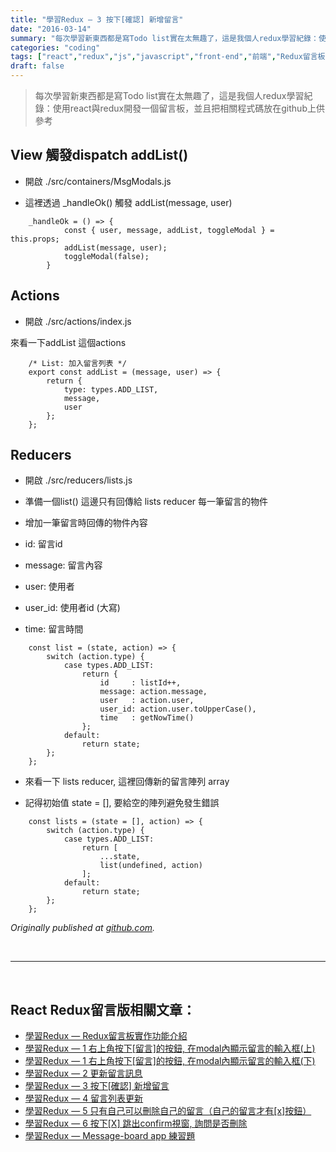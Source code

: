 ```yaml
---
title: "學習Redux — 3 按下[確認] 新增留言"
date: "2016-03-14"
summary: "每次學習新東西都是寫Todo list實在太無趣了，這是我個人redux學習紀錄：使用react與redux開發一個留言板，並且把相關程式碼放在github上供參考"
categories: "coding"
tags: ["react","redux","js","javascript","front-end","前端","Redux留言板系列"]
draft: false
---
```


> 每次學習新東西都是寫Todo list實在太無趣了，這是我個人redux學習紀錄：使用react與redux開發一個留言板，並且把相關程式碼放在github上供參考


## View 觸發dispatch addList()

* 開啟 ./src/containers/MsgModals.js

* 這裡透過 _handleOk() 觸發 addList(message, user)
```
    _handleOk = () => {
            const { user, message, addList, toggleModal } = this.props;
            addList(message, user);
            toggleModal(false);
        }
```
## Actions

* 開啟 ./src/actions/index.js

來看一下addList 這個actions
```
    /* List: 加入留言列表 */
    export const addList = (message, user) => {
        return {
            type: types.ADD_LIST,
            message,
            user
        };
    };
```
## Reducers

* 開啟 ./src/reducers/lists.js

* 準備一個list() 這邊只有回傳給 lists reducer 每一筆留言的物件

* 增加一筆留言時回傳的物件內容

- id: 留言id

- message: 留言內容

- user: 使用者

- user_id: 使用者id (大寫)

- time: 留言時間

```
    const list = (state, action) => {
        switch (action.type) {
            case types.ADD_LIST:
                return {
                    id     : listId++,
                    message: action.message,
                    user   : action.user,
                    user_id: action.user.toUpperCase(),
                    time   : getNowTime()
                };
            default:
                return state;
        };
    };
```

* 來看一下 lists reducer, 這裡回傳新的留言陣列 array

* 記得初始值 state = [], 要給空的陣列避免發生錯誤
```
    const lists = (state = [], action) => {
        switch (action.type) {
            case types.ADD_LIST:
                return [
                    ...state,
                    list(undefined, action)
                ];
            default:
                return state;
        };
    };
```
*Originally published at [github.com](https://github.com/justin3737/redux-message-board/issues/10).*



<br/>
<hr/>
<br/>



## React Redux留言版相關文章：
- <a href="/blog/react-redux-messageboard/react-redux-messageboard-0-intro/">學習Redux — Redux留言板實作功能介紹</a><br/>
- <a href="/blog/react-redux-messageboard/react-redux-messageboard-1/">學習Redux — 1 右上角按下[留言]的按鈕, 在modal內顯示留言的輸入框(上)</a><br/>
- <a href="/blog/react-redux-messageboard/react-redux-messageboard-1-2/">學習Redux — 1 右上角按下[留言]的按鈕, 在modal內顯示留言的輸入框(下)</a><br/>
- <a href="/blog/react-redux-messageboard/react-redux-messageboard-2">學習Redux — 2 更新留言訊息</a><br/>
- <a href="/blog/react-redux-messageboard/react-redux-messageboard-3/">學習Redux — 3 按下[確認] 新增留言</a><br/>
- <a href="/blog/react-redux-messageboard/react-redux-messageboard-4/">學習Redux — 4 留言列表更新</a><br/>
- <a href="/blog/react-redux-messageboard/react-redux-messageboard-5/">學習Redux — 5 只有自己可以刪除自己的留言（自己的留言才有[x]按鈕）</a><br/>
- <a href="/blog/react-redux-messageboard/react-redux-messageboard-6/">學習Redux — 6 按下[X] 跳出confirm視窗, 詢問是否刪除</a><br/>
- <a href="/blog/react-redux-messageboard/react-redux-messageboard-7-practice/">學習Redux — Message-board app 練習題</a><br/>